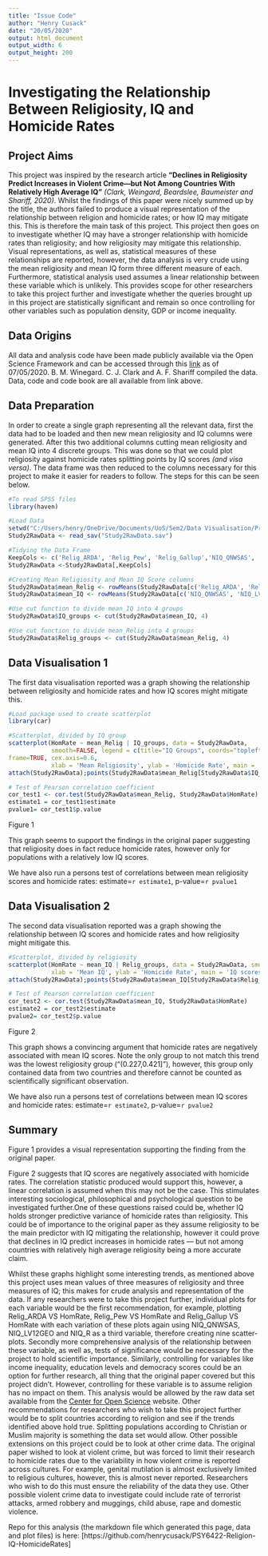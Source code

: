 ---
title: "Issue Code"
author: "Henry Cusack"
date: "20/05/2020"
output: html_document
output_width: 6 
output_height: 200
---
# Investigating the Relationship Between Religiosity, IQ and Homicide Rates

## Project Aims
This project was inspired by the research article **"Declines in Religiosity Predict Increases in Violent Crime—but Not Among Countries With Relatively High Average IQ"** *(Clark, Weingard, Beardslee, Baumeister and Shariff, 2020)*. Whilst the findings of this paper were nicely summed up by the title, the authors failed to produce a visual representation of the relationship between religion and homicide rates; or how IQ may mitigate this. This is therefore the main task of this project. This project then goes on to investigate whether IQ may have a stronger relationship with homicide rates than religiosity; and how religiosity may mitigate this relationship. Visual representations, as well as, statistical measures of these relationships are reported, however, the data analysis is very crude using the mean religiosity and mean IQ form three different measure of each. Furthermore, statistical analysis used assumes a linear relationship between these variable which is unlikely. This provides scope for other researchers to take this project further and investigate whether the queries brought up in this project are statistically significant and remain so once controlling for other variables such as population density, GDP or income inequality.

## Data Origins
All data and analysis code have been made publicly available via the Open Science Framework and can be accessed through this [link](https://osf.io/ecdrt/) as of 07/05/2020. B. M. Winegard. C. J. Clark and A. F. Shariff compiled the data. Data, code and code book are all available from link above.

## Data Preparation
In order to create a single graph representing all the relevant data, first the data had to be loaded and then new mean religiosity and IQ columns were generated. After this two additional columns cutting mean religiosity and mean IQ into 4 discrete groups. This was done so that we could plot religiosity against homicide rates splitting points by IQ scores *(and visa versa)*. The data frame was then reduced to the columns necessary for this project to make it easier for readers to follow. The steps for this can be seen below.

```{r}
#To read SPSS files
library(haven) 

#Load Data
setwd("C:/Users/henry/OneDrive/Documents/UoS/Sem2/Data Visualisation/Project data/data")
Study2RawData <- read_sav("Study2RawData.sav")

#Tidying the Data Frame
KeepCols <- c('Relig_ARDA', 'Relig_Pew', 'Relig_Gallup','NIQ_QNWSAS', 'NIQ_LV12GEO', 'NIQ_R', 'HomRate')
Study2RawData <-Study2RawData[,KeepCols]

#Creating Mean Religiosity and Mean IQ Score columns
Study2RawData$mean_Relig <- rowMeans(Study2RawData[c('Relig_ARDA', 'Relig_Pew', 'Relig_Gallup')], na.rm=FALSE) #Note the exclution of N.A. values
Study2RawData$mean_IQ <- rowMeans(Study2RawData[c('NIQ_QNWSAS', 'NIQ_LV12GEO', 'NIQ_R')], na.rm=FALSE)

#Use cut function to divide mean_IQ into 4 groups
Study2RawData$IQ_groups <- cut(Study2RawData$mean_IQ, 4)

#Use cut function to divide mean_Relig into 4 groups
Study2RawData$Relig_groups <- cut(Study2RawData$mean_Relig, 4)

```

## Data Visualisation 1

The first data visualisation reported was a graph showing the relationship between religiosity and homicide rates and how IQ scores might mitigate this. 

```{r fig1, fig.height = 9, fig.width = 6.5, fig.align = "center"}
#Load package used to create scatterplot
library(car) 

#Scatterplot, divided by IQ group
scatterplot(HomRate ~ mean_Relig | IQ_groups, data = Study2RawData, 
            smooth=FALSE, legend = c(title="IQ Groups", coords="topleft"), grid=FALSE, 
frame=TRUE, cex.axis=0.6, 
            xlab = 'Mean Religiosity', ylab = 'Homicide Rate', main = 'Religiosity VS Homicide rate Scatter-plot Divided by IQ Group', col.main="darkgray", )
attach(Study2RawData);points(Study2RawData$mean_Relig[Study2RawData$IQ_groups=='(57.1,69.4]'],Study2RawData$HomRate[Study2RawData$IQ_groups=='(57.1,69.4]'],pch=0, col='red') +points(Study2RawData$mean_Relig[Study2RawData$IQ_groups=='(69.4,81.6]'],Study2RawData$HomRate[Study2RawData$IQ_groups=='(69.4,81.6]'],pch=1, col='green4') +points(Study2RawData$mean_Relig[Study2RawData$IQ_groups=='(81.6,93.8]'],Study2RawData$HomRate[Study2RawData$IQ_groups=='(81.6,93.8]'],pch=2, col='blue') +points(Study2RawData$mean_Relig[Study2RawData$IQ_groups=='(93.8,106]'],Study2RawData$HomRate[Study2RawData$IQ_groups=='(93.8,106]'],pch=5, col='darkgoldenrod2');detach(Study2RawData)

# Test of Pearson correlation coefficient
cor_test1 <- cor.test(Study2RawData$mean_Relig, Study2RawData$HomRate)
estimate1 = cor_test1$estimate  
pvalue1= cor_test1$p.value

```
Figure 1

This graph seems to support the findings in the original paper suggesting that religiosity does in fact reduce homicide rates, however only for populations with a relatively low IQ scores.

We have also run a persons test of correlations between mean religiosity scores and homicide rates: estimate=`r estimate1`, p-value=`r pvalue1`

## Data Visualisation 2

The second data visualisation reported was a graph showing the relationship between IQ scores and homicide rates and how religiosity might mitigate this.

```{r fig2, fig.height = 9, fig.width = 6.5, fig.align = "center"}
#Scatterplot, divided by religiosity
scatterplot(HomRate ~ mean_IQ | Relig_groups, data = Study2RawData, smooth=FALSE, legend = c(title="Religiosity Groups", coords="topleft"), grid = FALSE, frame = TRUE,cex.axis=0.6,
            xlab = 'Mean IQ', ylab = 'Homicide Rate', main = 'IQ scores VS Homicide rate Scatter-plot Divided by Religiosity', col.main="darkgray",)
attach(Study2RawData);points(Study2RawData$mean_IQ[Study2RawData$Relig_groups=='(0.227,0.421]'],Study2RawData$HomRate[Study2RawData$Relig_groups=='(0.227,0.421]'],pch=0, col='red') +points(Study2RawData$mean_IQ[Study2RawData$Relig_groups=='(0.421,0.614]'],Study2RawData$HomRate[Study2RawData$Relig_groups=='(0.421,0.614]'],pch=1, col='green4') +points(Study2RawData$mean_IQ[Study2RawData$Relig_groups=='(0.614,0.807]'],Study2RawData$HomRate[Study2RawData$Relig_groups=='(0.614,0.807]'],pch=2, col='blue') +points(Study2RawData$mean_IQ[Study2RawData$Relig_groups=='(0.807,1]'],Study2RawData$HomRate[Study2RawData$Relig_groups=='(0.807,1]'],pch=5, col='darkgoldenrod2');detach(Study2RawData)

# Test of Pearson correlation coefficient
cor_test2 <- cor.test(Study2RawData$mean_IQ, Study2RawData$HomRate)
estimate2 = cor_test2$estimate  
pvalue2= cor_test2$p.value

```
Figure 2 

This graph shows a convincing argument that homicide rates are negatively associated with mean IQ scores. Note the only group to not match this trend was the lowest religiosity group ("(0.227,0.421]"), however, this group only contained data from two countries and therefore cannot be counted as scientifically significant observation.

We have also run a persons test of correlations between mean IQ scores and homicide rates: estimate=`r estimate2`, p-value=`r pvalue2`

## Summary
Figure 1 provides a visual representation supporting the finding from the original paper.

Figure 2 suggests that IQ scores are negatively associated with homicide rates. The correlation statistic produced would support this, however, a linear correlation is assumed when this may not be the case. This stimulates interesting sociological, philosophical and psychological question to be investigated further.One of these questions raised could be, whether IQ holds stronger predictive variance of homicide rates than religiosity. This could be of importance to the original paper as they assume religiosity to be the main predictor with IQ mitigating the relationship, however it could prove that declines in IQ predict increases in homicide rates — but not among countries with relatively high average religiosity being a more accurate claim.

Whilst these graphs highlight some interesting trends, as mentioned above this project uses mean values of three measures of religiosity and three measures of IQ; this makes for crude analysis and representation of the data. If any researchers were to take this project further, individual plots for each variable would be the first recommendation, for example, plotting Relig_ARDA VS HomRate, Relig_Pew VS HomRate and Relig_Gallup VS HomRate with each variation of these plots again using NIQ_QNWSAS, NIQ_LV12GEO and NIQ_R as a third variable, therefore creating nine scatter-plots. 
Secondly more comprehensive analysis of the relationship between these variable, as well as, tests of significance would be necessary for the project to hold scientific importance.
Similarly, controlling for variables like income inequality, education levels and democracy scores could be an option for further research, all thing that the original paper covered but this project didn't. However, controlling for these variable is to assume religion has no impact on them. This analysis would be allowed by the raw data set available from the [Center for Open Science](https://osf.io/ecdrt/) website.
Other recommendations for researchers who wish to take this project further would be to split countries according to religion and see if the trends identified above hold true. Splitting populations according to Christian or Muslim majority is something the data set would allow. 
Other possible extensions on this project could be to look at other crime data. The original paper wished to look at violent crime, but was forced to limit their research to homicide rates due to the variability in how violent crime is reported across cultures. For example, genital mutilation is almost exclusively limited to religious cultures, however, this is almost never reported. Researchers who wish to do this must ensure the reliability of the data they use. Other possible violent crime data to investigate could include rate of terrorist attacks, armed robbery and muggings, child abuse, rape and domestic violence. 

Repo for this analysis (the markdown file which generated this page, data and plot files) is here: [https://github.com/henrycusack/PSY6422-Religion-IQ-HomicideRates]
